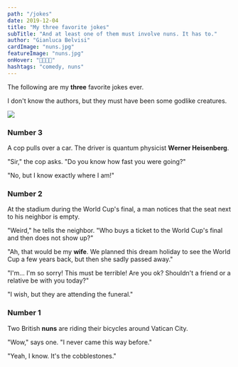 ```yaml
---
path: "/jokes"
date: 2019-12-04
title: "My three favorite jokes"
subTitle: "And at least one of them must involve nuns. It has to."
author: "Gianluca Belvisi"
cardImage: "nuns.jpg"
featureImage: "nuns.jpg"
onHover: "🧕🏽🧕🏽"
hashtags: "comedy, nuns"
---
```

The following are my **three** favorite jokes ever.

I don't know the authors, but they must have been some godlike creatures.

![](gods.jpg)

### Number 3

A cop pulls over a car. The driver is quantum physicist **Werner Heisenberg**.

"Sir," the cop asks. "Do you know how fast you were going?"

"No, but I know exactly where I am!"

### Number 2

At the stadium during the World Cup's final, a man notices that the seat next to his neighbor is empty.

"Weird," he tells the neighbor. "Who buys a ticket to the World Cup's final and then does not show up?"

"Ah, that would be my **wife**. We planned this dream holiday to see the World Cup a few years back, but then she sadly passed away."

"I'm... I'm so sorry! This must be terrible! Are you ok? Shouldn't a friend or a relative be with you today?"

"I wish, but they are attending the funeral."

### Number 1

Two British **nuns** are riding their bicycles around Vatican City.

"Wow," says one. "I never came this way before."

"Yeah, I know. It's the cobblestones."
